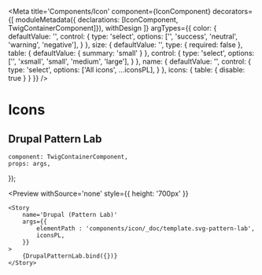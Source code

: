


<Meta 
    title='Components/Icon' 
    component={IconComponent}
    decorators={[
        moduleMetadata({ declarations: [IconComponent, TwigContainerComponent]}),
        withDesign
    ]}
    argTypes={{
        color: {
            defaultValue: '',
            control: {
                type: 'select',
                options: ['', 'success', 'neutral', 'warning', 'negative'],
            }
        },
        size: {
            defaultValue: '',
            type: { required: false },
            table: { defaultValue: { summary: 'small' } },
            control: {
                type: 'select',
                options: ['', 'xsmall', 'small', 'medium', 'large'],
            }
        },
        name: {
            defaultValue: '',
            control: {
                type: 'select',
                options: ['All icons', ...iconsPL],
            }
        },
        icons: {
            table: { disable: true }
        }
    }}
/>


# Icons

## Drupal Pattern Lab

    component: TwigContainerComponent,
    props: args,
});

<Preview
    withSource='none'
    style={{ height: '700px' }}
>
    <Story 
        name='Drupal (Pattern Lab)'
        args={{ 
            elementPath : 'components/icon/_doc/template.svg-pattern-lab',
            iconsPL,
        }}
    >
        {DrupalPatternLab.bind({})}
    </Story>
</Preview>